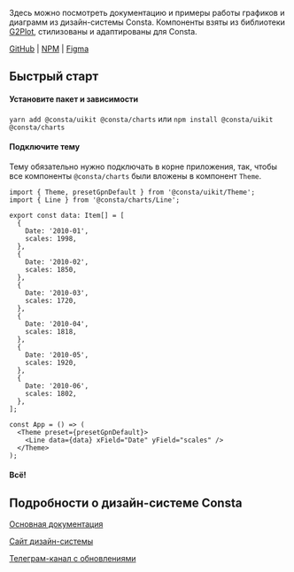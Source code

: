 Здесь можно посмотреть документацию и примеры работы графиков и диаграмм из дизайн-системы Consta. Компоненты взяты из библиотеки
[G2Plot](https://g2plot.antv.vision/en), стилизованы и адаптированы для Consta.

[GitHub](https://github.com/consta-design-system/charts) |
[NPM](https://www.npmjs.com/package/@consta/charts) |
[Figma](https://www.figma.com/community/file/982611119114314434)

## Быстрый старт

#### Установите пакет и зависимости

`yarn add @consta/uikit @consta/charts` или `npm install @consta/uikit @consta/charts`

#### Подключите тему

Тему обязательно нужно подключать в корне приложения, так, чтобы все компоненты `@consta/charts` были вложены в компонент `Theme`.

```tsx
import { Theme, presetGpnDefault } from '@consta/uikit/Theme';
import { Line } from '@consta/charts/Line';

export const data: Item[] = [
  {
    Date: '2010-01',
    scales: 1998,
  },
  {
    Date: '2010-02',
    scales: 1850,
  },
  {
    Date: '2010-03',
    scales: 1720,
  },
  {
    Date: '2010-04',
    scales: 1818,
  },
  {
    Date: '2010-05',
    scales: 1920,
  },
  {
    Date: '2010-06',
    scales: 1802,
  },
];

const App = () => (
  <Theme preset={presetGpnDefault}>
    <Line data={data} xField="Date" yField="scales" />
  </Theme>
);
```

#### Всë!

## Подробности о дизайн-системе Consta

[Основная документация](http://uikit.consta.design/)

[Сайт дизайн-системы](https://consta.design/)

[Телеграм-канал с обновлениями](https://t.me/consta_ui_releases)
